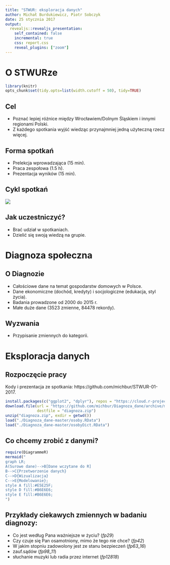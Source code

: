 ```yaml
---
title: "STWUR: eksploracja danych"
author: Michał Burdukiewicz, Piotr Sobczyk
date: 25 stycznia 2017
output:
  revealjs::revealjs_presentation:
    self_contained: false
    incremental: true
    css: report.css
    reveal_plugins: ["zoom"]
---
```


# O STWURze

```r
library(knitr)
opts_chunk$set(tidy.opts=list(width.cutoff = 50), tidy=TRUE)
```

## Cel

- Poznać lepiej różnice między Wrocławiem/Dolnym Śląskiem i innymi regionami Polski.
- Z każdego spotkania wyjść wiedząc przynajmniej jedną użyteczną rzecz więcej.

## Forma spotkań

- Prelekcja wprowadzająca (15 min).
- Praca zespołowa (1.5 h).
- Prezentacja wyników (15 min).

## Cykl spotkań

<img src="img/workplan.png">

## Jak uczestniczyć?

- Brać udział w spotkaniach.
- Dzielić się swoją wiedzą na grupie.


# Diagnoza społeczna

## O Diagnozie

- Całościowe dane na temat gospodarstw domowych w Polsce.
- Dane ekonomiczne (dochód, kredyty) i socjologiczne (edukacja, styl życia).
- Badania prowadzone od 2000 do 2015 r.
- Małe duże dane (3523 zmienne, 84478 rekordy).

## Wyzwania

- Przypisanie zmiennych do kategorii.

# Eksploracja danych

## Rozpoczęcie pracy

Kody i prezentacja ze spotkania: https://github.com/michbur/STWUR-01-2017.

```r
install.packages(c("ggplot2", "dplyr"), repos = "https://cloud.r-project.org/")
download.file(url = "https://github.com/michbur/Diagnoza_dane/archive/master.zip", 
              destfile = "diagnoza.zip")
unzip("diagnoza.zip", exdir = getwd())
load("./Diagnoza_dane-master/osoby.RData")
load("./Diagnoza_dane-master/osobyDict.RData")
```


## Co chcemy zrobić z danymi?

```r
require(DiagrammeR)
mermaid("
graph LR;
A(Surowe dane)-->B[Dane wczytane do R] 
B-->C{Przetworzenie danych}
C-->D{Wizualizacja}
C-->E{Modelowanie};
style A fill:#E5E25F; 
style D fill:#B6E6E6;
style E fill:#B6E6E6;
")
```

## Przykłady ciekawych zmiennych w badaniu diagnozy:

* Co jest według Pana ważniejsze w życiu? (*fp29*)
* Czy czuje się Pan osamotniony, mimo że tego nie chce? (*fp42*)
* W jakim stopniu zadowolony jest ze stanu bezpieczeń (*fp63_16*)
* zauf.sądów (*fp98_11*)
* słuchanie muzyki lub radia przez internet (*fp12818*)